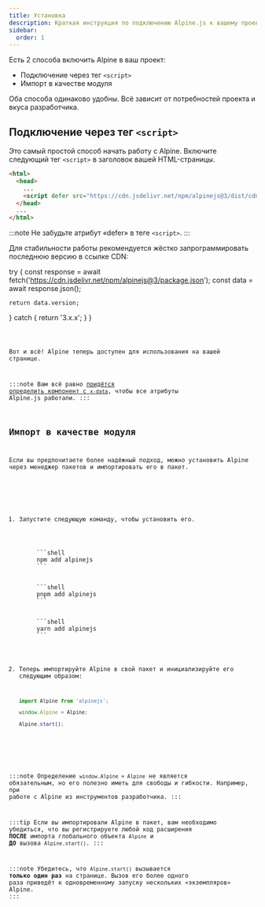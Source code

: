 ```yaml
---
title: Установка
description: Краткая инструкция по подключению Alpine.js к вашему проекту
sidebar:
  order: 1
---
```



Есть 2 способа включить Alpine в ваш проект:

- Подключение через тег `<script>`
- Импорт в качестве модуля

Оба способа одинаково удобны. Всё зависит от потребностей проекта и вкуса разработчика.

## Подключение через тег `<script>`

Это самый простой способ начать работу с Alpine. Включите следующий тег `<script>` в заголовок вашей HTML-страницы.

```html {4} wrap
<html>
  <head>
    ...
    <script defer src="https://cdn.jsdelivr.net/npm/alpinejs@3/dist/cdn.min.js"></script>
  </head>
  ...
</html>
```

:::note
Не забудьте атрибут «defer» в теге `<script>`.
:::

Для стабильности работы рекомендуется жёстко запрограммировать последнюю версию в ссылке CDN:


  try {
    const response = await fetch('https://cdn.jsdelivr.net/npm/alpinejs@3/package.json');
    const data = await response.json();

    return data.version;
  } catch {
    return '3.x.x';
  }
}


<Code code={requiredCode} wrap lang="html" mark={version} />

Вот и всё! Alpine теперь доступен для использования на вашей странице.

:::note
    Вам всё равно [придётся определить компонент с `x-data`](https://github.com/alpinejs/alpine/discussions/3805), чтобы все атрибуты Alpine.js работали.
:::

## Импорт в качестве модуля

Если вы предпочитаете более надёжный подход, можно установить Alpine через менеджер пакетов и импортировать его в пакет.

<Steps>

1. Запустите следующую команду, чтобы установить его.

    <Tabs>
      <TabItem label="npm">
        ```shell
        npm add alpinejs
        ```
      </TabItem>
      <TabItem label="pnpm">
        ```shell
        pnpm add alpinejs
        ```
      </TabItem>
      <TabItem label="yarn">
        ```shell
        yarn add alpinejs
        ```
      </TabItem>
    </Tabs>

2. Теперь импортируйте Alpine в свой пакет и инициализируйте его следующим образом:

    ```js
    import Alpine from 'alpinejs';

    window.Alpine = Alpine;

    Alpine.start();
    ```

</Steps>

:::note
Определение `window.Alpine = Alpine` не является обязательным, но его полезно иметь для свободы и гибкости. Например, при работе с Alpine из инструментов разработчика.
:::

:::tip
Если вы импортировали Alpine в пакет, вам необходимо убедиться, что вы регистрируете любой код расширения **ПОСЛЕ** импорта глобального объекта `Alpine` и **ДО** вызова `Alpine.start()`.
:::

:::note
Убедитесь, что `Alpine.start()` вызывается **только один раз** на странице. Вызов его более одного раза приведёт к одновременному запуску нескольких «экземпляров» Alpine.
:::

<LinkCard title="Подробнее о расширении Alpine" href="/advanced/extending" />
